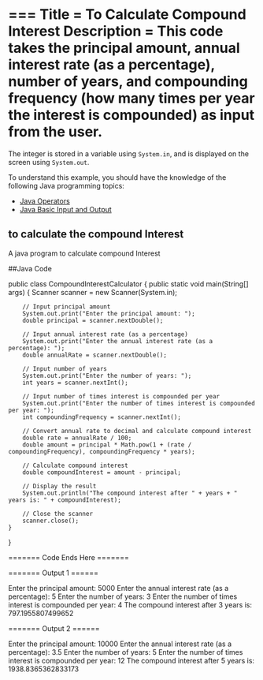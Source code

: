 ===
Title = To Calculate Compound Interest
Description = This code takes the principal amount, annual interest rate (as a percentage),
            number of years, and compounding frequency (how many times per year the interest is compounded) 
            as input from the user.
===


The integer is stored in a variable using `System.in`, and is displayed on the screen using `System.out`.

To understand this example, you should have the knowledge of the following Java programming topics:

- [Java Operators](/docs/operators)
- [Java Basic Input and Output](/docs/basic-input-output)

## to calculate the compound Interest

A java program to calculate compound Interest


##Java Code


public class CompoundInterestCalculator {
    public static void main(String[] args) {
        Scanner scanner = new Scanner(System.in);

        // Input principal amount
        System.out.print("Enter the principal amount: ");
        double principal = scanner.nextDouble();

        // Input annual interest rate (as a percentage)
        System.out.print("Enter the annual interest rate (as a percentage): ");
        double annualRate = scanner.nextDouble();

        // Input number of years
        System.out.print("Enter the number of years: ");
        int years = scanner.nextInt();

        // Input number of times interest is compounded per year
        System.out.print("Enter the number of times interest is compounded per year: ");
        int compoundingFrequency = scanner.nextInt();

        // Convert annual rate to decimal and calculate compound interest
        double rate = annualRate / 100;
        double amount = principal * Math.pow(1 + (rate / compoundingFrequency), compoundingFrequency * years);

        // Calculate compound interest
        double compoundInterest = amount - principal;

        // Display the result
        System.out.println("The compound interest after " + years + " years is: " + compoundInterest);
        
        // Close the scanner
        scanner.close();
    }
}

======= Code Ends Here =======


======= Output 1 ======

Enter the principal amount: 5000
Enter the annual interest rate (as a percentage): 5
Enter the number of years: 3
Enter the number of times interest is compounded per year: 4
The compound interest after 3 years is: 797.1955807499652


======= Output 2 ======

Enter the principal amount: 10000
Enter the annual interest rate (as a percentage): 3.5
Enter the number of years: 5
Enter the number of times interest is compounded per year: 12
The compound interest after 5 years is: 1938.8365362833173


